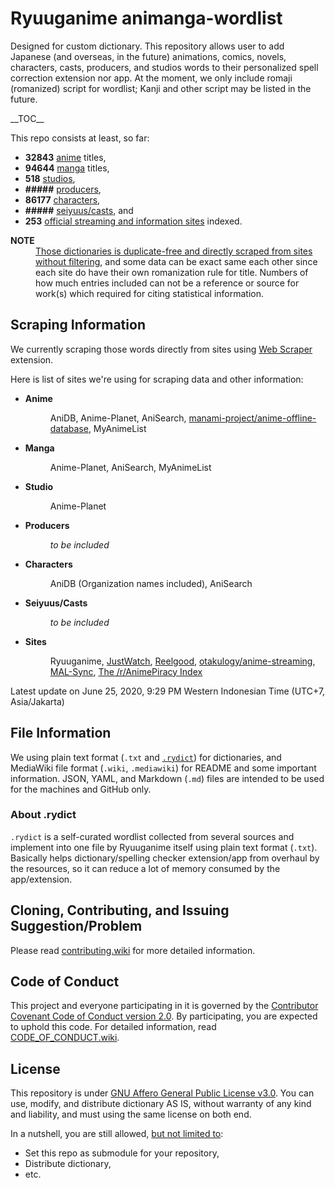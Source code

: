 = Ryuuganime animanga-wordlist =

Designed for custom dictionary. This repository allows user to add Japanese (and overseas, in the future) animations, comics, novels, characters, casts, producers, and studios words to their personalized spell correction extension nor app. At the moment, we only include romaji (romanized) script for wordlist; Kanji and other script may be listed in the future.

__TOC__

This repo consists at least, so far:
* '''32843''' [[/anime|anime]] titles,
* '''94644''' [[/manga|manga]] titles,
* '''518''' [[/studios|studios]],
* '''<nowiki>#####</nowiki>''' [[/producers|producers]],
* '''86177''' [[/charas|characters]],
* '''<nowiki>#####</nowiki>''' [[/casts|seiyuus/casts]], and
* '''253''' [[/sites|official streaming and information sites]] indexed.

;'''NOTE'''
: <ins>Those dictionaries is duplicate-free and directly scraped from sites without filtering</ins>, and some data can be exact same each other since each site do have their own romanization rule for title. Numbers of how much entries included can not be a reference or source for work(s) which required for citing statistical information. 

== Scraping Information ==

We currently scraping those words directly from sites using [https://chrome.google.com/webstore/detail/web-scraper/jnhgnonknehpejjnehehllkliplmbmhn Web Scraper] extension.

Here is list of sites we're using for scraping data and other information:
* '''Anime'''
*:AniDB, Anime-Planet, AniSearch, [https://github.com/manami-project/anime-offline-database manami-project/anime-offline-database], MyAnimeList
* '''Manga'''
*:Anime-Planet, AniSearch, MyAnimeList
* '''Studio'''
*:Anime-Planet
* '''Producers'''
*:''to be included''
* '''Characters'''
*:AniDB (Organization names included), AniSearch
* '''Seiyuus/Casts'''
*:''to be included''
* '''Sites'''
*:Ryuuganime, [https://www.justwatch.com/ JustWatch], [https://reelgood.com/ Reelgood], [https://github.com/otakulogy/anime-streaming otakulogy/anime-streaming], [https://github.com/MALSync/MALSync MAL-Sync], [https://docs.zoho.com.au/sheet/open/stzn58acc24611fea414e8901724ff4510fe8 The /r/AnimePiracy Index]

Latest update on June 25, 2020, 9:29 PM Western Indonesian Time (UTC+7, Asia/Jakarta)

== File Information ==

We using plain text format (<code>.txt</code> and <a href="#About_rydict"><code>.rydict</code></a>) for dictionaries, and MediaWiki file format (<code>.wiki</code>, <code>.mediawiki</code>) for README and some important information. JSON, YAML, and Markdown (<code>.md</code>) files are intended to be used for the machines and GitHub only.

=== About .rydict ===

<code>.rydict</code> is a self-curated wordlist collected from several sources and implement into one file by Ryuuganime itself using plain text format (<code>.txt</code>). Basically helps dictionary/spelling checker extension/app from overhaul by the resources, so it can reduce a lot of memory consumed by the app/extension.

== Cloning, Contributing, and Issuing Suggestion/Problem ==
Please read [[contributing.wiki]] for more detailed information.

== Code of Conduct ==
This project and everyone participating in it is governed by the [[CODE_OF_CONDUCT.wiki|Contributor Covenant Code of Conduct version 2.0]]. By participating, you are expected to uphold this code. For detailed information, read [[CODE_OF_CONDUCT.wiki]].

== License ==

This repository is under [[License|GNU Affero General Public License v3.0]]. You can use, modify, and distribute dictionary AS IS, without warranty of any kind and liability, and must using the same license on both end.

In a nutshell, you are still allowed, <ins>but not limited to</ins>:
* Set this repo as submodule for your repository,
* Distribute dictionary,
* etc.
